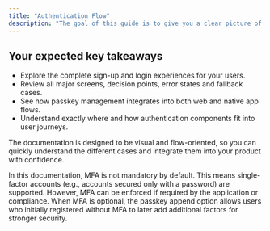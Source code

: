 ```yaml
---
title: "Authentication Flow"
description: "The goal of this guide is to give you a clear picture of where passkey components fit into your system and how the user journey unfolds across web and native apps."
---
```


## Your expected key takeaways

-   Explore the complete sign-up and login experiences for your users.
-   Review all major screens, decision points, error states and fallback cases.
-   See how passkey management integrates into both web and native app flows.
-   Understand exactly where and how authentication components fit into user journeys.

The documentation is designed to be visual and flow-oriented, so you can quickly understand the different cases and integrate them into your product with confidence.

<Note>
    In this documentation, MFA is not mandatory by default. This means single-factor
    accounts (e.g., accounts secured only with a password) are
    supported. However, MFA can be enforced if required by the application or
    compliance. When MFA is optional, the passkey append option allows users who
    initially registered without MFA to later add additional factors for
    stronger security.
</Note>


<CognitoDemo />
